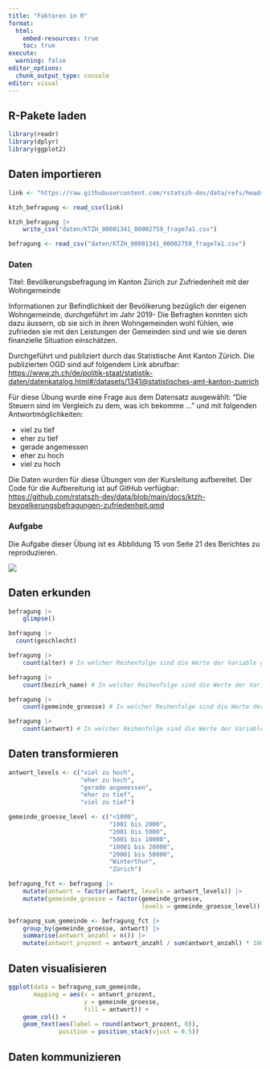 ```yaml
---
title: "Faktoren in R"
format:
  html:
    embed-resources: true
    toc: true
execute:
  warning: false
editor_options: 
  chunk_output_type: console
editor: visual
---
```


## R-Pakete laden

```r
library(readr)
library(dplyr)
library(ggplot2)
```

## Daten importieren

```r

link <- "https://raw.githubusercontent.com/rstatszh-dev/data/refs/heads/main/data/ktzh-bevoelkerungsbefragung-zufriedenheit/KTZH_00001341_00002759_frage7a1.csv"

ktzh_befragung <- read_csv(link)

ktzh_befragung |> 
    write_csv("daten/KTZH_00001341_00002759_frage7a1.csv")

befragung <- read_csv("daten/KTZH_00001341_00002759_frage7a1.csv")
```

### Daten

Titel: Bevölkerungsbefragung im Kanton Zürich zur Zufriedenheit mit der Wohngemeinde

Informationen zur Befindlichkeit der Bevölkerung bezüglich der eigenen Wohngemeinde, durchgeführt im Jahr 2019- Die Befragten konnten sich dazu äussern, ob sie sich in ihren Wohngemeinden wohl fühlen, wie zufrieden sie mit den Leistungen der Gemeinden sind und wie sie deren finanzielle Situation einschätzen.

Durchgeführt und publiziert durch das Statistische Amt Kanton Zürich. Die publizierten OGD sind auf folgendem Link abrufbar: [https://www.zh.ch/de/politik-staat/statistik-daten/datenkatalog.html#/datasets/1341\@statistisches-amt-kanton-zuerich](https://www.zh.ch/de/politik-staat/statistik-daten/datenkatalog.html#/datasets/1341@statistisches-amt-kanton-zuerich){.uri}

Für diese Übung wurde eine Frage aus dem Datensatz ausgewählt: "Die Steuern sind im Vergleich zu dem, was ich bekomme ..." und mit folgenden Antwortmöglichkeiten:

-   viel zu tief
-   eher zu tief
-   gerade angemessen
-   eher zu hoch
-   viel zu hoch

Die Daten wurden für diese Übungen von der Kursleitung aufbereitet. Der Code für die Aufbereitung ist auf GitHub verfügbar: <https://github.com/rstatszh-dev/data/blob/main/docs/ktzh-bevoelkerungsbefragungen-zufriedenheit.qmd>

### Aufgabe

Die Aufgabe dieser Übung ist es Abbildung 15 von Seite 21 des Berichtes zu reproduzieren.

![](images/befragung-ktzh-abbildung15.png)

## Daten erkunden

```r

befragung |> 
    glimpse()

befragung |> 
  count(geschlecht)

befragung |> 
    count(alter) # In welcher Reihenfolge sind die Werte der Variable geordnet?

befragung |> 
    count(bezirk_name) # In welcher Reihenfolge sind die Werte der Variable geordnet?

befragung |> 
    count(gemeinde_groesse) # In welcher Reihenfolge sind die Werte der Variable geordnet?

befragung |> 
    count(antwort) # In welcher Reihenfolge sind die Werte der Variable geordnet?

```

## Daten transformieren

```r
antwort_levels <- c("viel zu hoch", 
                    "eher zu hoch", 
                    "gerade angemessen", 
                    "eher zu tief", 
                    "viel zu tief")

gemeinde_groesse_level <- c("<1000",
                            "1001 bis 2000",
                            "2001 bis 5000",
                            "5001 bis 10000",
                            "10001 bis 20000",
                            "20001 bis 50000",
                            "Winterthur",
                            "Zürich")

befragung_fct <- befragung |>
    mutate(antwort = factor(antwort, levels = antwort_levels)) |> 
    mutate(gemeinde_groesse = factor(gemeinde_groesse, 
                                     levels = gemeinde_groesse_level))
```

```r
befragung_sum_gemeinde <- befragung_fct |> 
    group_by(gemeinde_groesse, antwort) |> 
    summarise(antwort_anzahl = n()) |> 
    mutate(antwort_prozent = antwort_anzahl / sum(antwort_anzahl) * 100)
```

## Daten visualisieren

```r
ggplot(data = befragung_sum_gemeinde,
       mapping = aes(x = antwort_prozent, 
                     y = gemeinde_groesse, 
                     fill = antwort)) +
    geom_col() +
    geom_text(aes(label = round(antwort_prozent, 0)),  
              position = position_stack(vjust = 0.5)) 
```

## Daten kommunizieren
